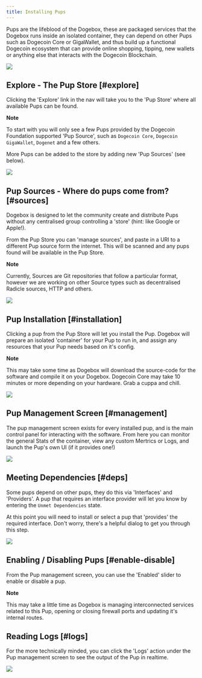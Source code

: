 ```yaml
---
title: Installing Pups
---
```


Pups are the lifeblood of the Dogebox, these are packaged services
that the Dogebox runs inside an isolated container, they can depend
on other Pups such as Dogecoin Core or GigaWallet, and thus build up
a functional Dogecoin ecosystem that can provide online shopping,
tipping, new wallets or anything else that interacts with the Dogecoin
Blockchain.

![](../../../../public/static/image/docs/pups/landing.png)

## Explore - The Pup Store [#explore]

Clicking the 'Explore' link in the nav will take you to the 'Pup Store' where all
available Pups can be found.

<Callout type="info">
<b>Note</b>

To start with you will only see a few Pups provided by the Dogecoin Foundation supported 'Pup Source', such as `Dogecoin Core`, `Dogecoin GigaWallet`, `Dogenet` and a few others.

More Pups can be added to the store by adding new 'Pup Sources' (see below).
</Callout>

![](../../../../public/static/image/docs/pups/explore.png)

## Pup Sources - Where do pups come from? [#sources]

Dogebox is designed to let the community create and distribute Pups without
any centralised group controlling a 'store' (hint: like Google or Apple!).

From the Pup Store you can 'manage sources', and paste in a URI to a different
Pup source form the internet. This will be scanned and any pups found will be
available in the Pup Store.

<Callout type="warn">
<b>Note</b>

Currently, Sources are Git repositories that follow a particular format, however we are working on other Source types such as decentralised Radicle sources, HTTP and others.
</Callout>

![](../../../../public/static/image/docs/pups/sources.png)

## Pup Installation [#installation]

Clicking a pup from the Pup Store will let you install the Pup. Dogebox will
prepare an isolated 'container' for your Pup to run in, and assign any resources
that your Pup needs based on it's config.

<Callout type="info">
<b>Note</b>

This may take some time as Dogebox will download the source-code for the software
and compile it on your Dogebox. Dogecoin Core may take 10 minutes or more depending on your
hardware. Grab a cuppa and chill.
</Callout>

![](../../../../public/static/image/docs/pups/installing.png)

## Pup Management Screen [#management]

The pup management screen exists for every installed pup, and is the main
control panel for interacting with the software. From here you can monitor the
general Stats of the container, view any custom Mertrics or Logs, and launch
the Pup's own UI (if it provides one!)

![](../../../../public/static/image/docs/pups/installed.jpg)

## Meeting Dependencies [#deps]

Some pups depend on other pups, they do this via 'Interfaces' and 'Providers'. A pup
that requires an interface provider will let you know by entering the `Unmet Dependencies`
state.

At this point you will need to install or select a pup that 'provides' the required
interface. Don't worry, there's a helpful dialog to get you through this step.

![](../../../../public/static/image/docs/pups/deps.jpg)

## Enabling / Disabling Pups [#enable-disable]

From the Pup management screen, you can use the 'Enabled' slider to enable or disable
a pup.

<Callout type="info">
<b>Note</b>

This may take a little time as Dogebox is managing interconnected services
related to this Pup, opening or closing firewall ports and updating it's internal
routes.
</Callout>

## Reading Logs [#logs]

For the more technically minded, you can click the 'Logs' action under the Pup management
screen to see the output of the Pup in realtime.

![](../../../../public/static/image/docs/pups/logs.jpg)
